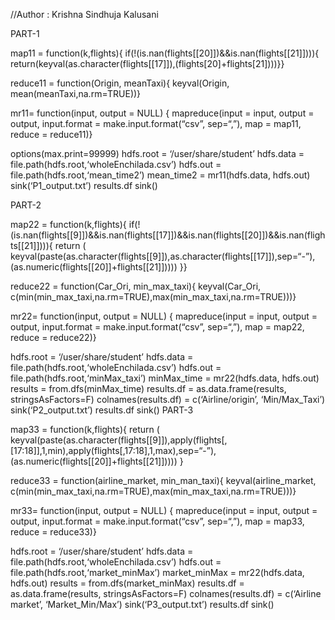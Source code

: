 //Author : Krishna Sindhuja Kalusani

PART-1

map11 = function(k,flights){
if(!(is.nan(flights[[20]])&&is.nan(flights[[21]]))){
return(keyval(as.character(flights[[17]]),(flights[20]+flights[21])))}}

reduce11 = function(Origin, meanTaxi){
keyval(Origin, mean(meanTaxi,na.rm=TRUE))}

 mr11= function(input, output = NULL) { mapreduce(input = input, output = output, input.format = make.input.format("csv", sep=","), map = map11, reduce = reduce11)}

options(max.print=99999) 
hdfs.root = '/user/share/student'
hdfs.data = file.path(hdfs.root,'wholeEnchilada.csv')
hdfs.out = file.path(hdfs.root,'mean_time2')
mean_time2 = mr11(hdfs.data, hdfs.out)
sink('P1_output.txt')
results.df
sink()


PART-2

map22 = function(k,flights){
if(!(is.nan(flights[[9]])&&is.nan(flights[[17]])&&is.nan(flights[[20]])&&is.nan(flights[[21]]))){
return ( keyval(paste(as.character(flights[[9]]),as.character(flights[[17]]),sep="-"),(as.numeric(flights[[20]]+flights[[21]])))) }}

reduce22 = function(Car_Ori, min_max_taxi){
keyval(Car_Ori, c(min(min_max_taxi,na.rm=TRUE),max(min_max_taxi,na.rm=TRUE)))}

mr22= function(input, output = NULL) { mapreduce(input = input, output = output, input.format = make.input.format("csv", sep=","), map = map22, reduce = reduce22)}

hdfs.root = '/user/share/student'
hdfs.data = file.path(hdfs.root,'wholeEnchilada.csv')
hdfs.out = file.path(hdfs.root,'minMax_taxi')
minMax_time = mr22(hdfs.data, hdfs.out)
results = from.dfs(minMax_time)
results.df = as.data.frame(results, stringsAsFactors=F)
colnames(results.df) = c('Airline/origin', 'Min/Max_Taxi')
sink('P2_output.txt')
results.df
sink()
PART-3

map33 = function(k,flights){
  return ( keyval(paste(as.character(flights[[9]]),apply(flights[,[17:18]],1,min),apply(flights[,17:18],1,max),sep="-"),(as.numeric(flights[[20]]+flights[[21]])))) }

reduce33 = function(airline_market, min_man_taxi){
  keyval(airline_market, c(min(min_max_taxi,na.rm=TRUE),max(min_max_taxi,na.rm=TRUE)))}

mr33= function(input, output = NULL) { mapreduce(input = input, output = output, input.format = make.input.format("csv", sep=","), map = map33, reduce = reduce33)}

hdfs.root = '/user/share/student'
hdfs.data = file.path(hdfs.root,'wholeEnchilada.csv')
hdfs.out = file.path(hdfs.root,'market_minMax')
market_minMax = mr22(hdfs.data, hdfs.out)
results = from.dfs(market_minMax)
results.df = as.data.frame(results, stringsAsFactors=F)
colnames(results.df) = c('Airline market', 'Market_Min/Max')
sink('P3_output.txt')
results.df
sink()
